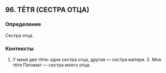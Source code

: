 ## 96. ТЁТЯ (СЕСТРА ОТЦА)
### Определение
Сестра отца.

### Контексты
1. У меня две тёти: одна сестра отца, другая — сестра матери. 2. Моя тётя Патимат — сестра моего отца.

